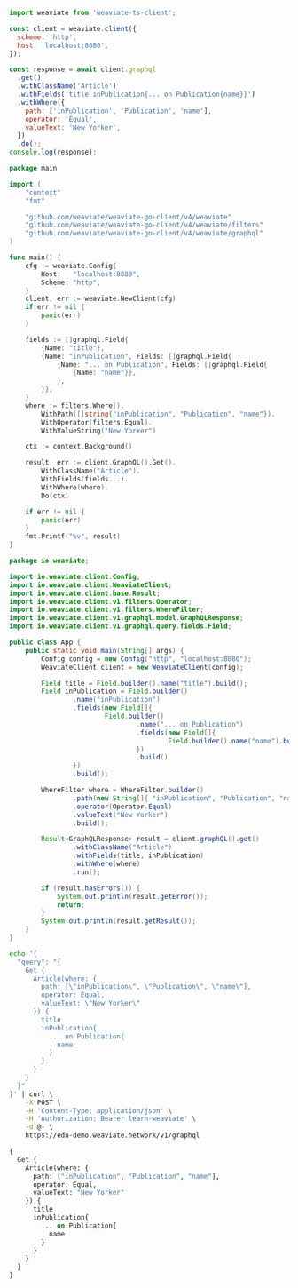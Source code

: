

<Tabs groupId="languages">
<TabItem value="py" label="Python Client v4">
  <FilteredTextBlock
    text={PyCode}
    startMarker="START FilterByReference"
    endMarker="END FilterByReference"
    language="py"
  />
</TabItem>
<TabItem value="js" label="JS/TS Client v2">

```js
import weaviate from 'weaviate-ts-client';

const client = weaviate.client({
  scheme: 'http',
  host: 'localhost:8080',
});

const response = await client.graphql
  .get()
  .withClassName('Article')
  .withFields('title inPublication{... on Publication{name}}')
  .withWhere({
    path: ['inPublication', 'Publication', 'name'],
    operator: 'Equal',
    valueText: 'New Yorker',
  })
  .do();
console.log(response);
```

</TabItem>
<TabItem value="go" label="Go">

```go
package main

import (
	"context"
	"fmt"

	"github.com/weaviate/weaviate-go-client/v4/weaviate"
	"github.com/weaviate/weaviate-go-client/v4/weaviate/filters"
	"github.com/weaviate/weaviate-go-client/v4/weaviate/graphql"
)

func main() {
	cfg := weaviate.Config{
		Host:   "localhost:8080",
		Scheme: "http",
	}
	client, err := weaviate.NewClient(cfg)
	if err != nil {
		panic(err)
	}

	fields := []graphql.Field{
		{Name: "title"},
		{Name: "inPublication", Fields: []graphql.Field{
			{Name: "... on Publication", Fields: []graphql.Field{
				{Name: "name"}},
			},
		}},
	}
	where := filters.Where().
		WithPath([]string{"inPublication", "Publication", "name"}).
		WithOperator(filters.Equal).
		WithValueString("New Yorker")

	ctx := context.Background()

	result, err := client.GraphQL().Get().
		WithClassName("Article").
		WithFields(fields...).
		WithWhere(where).
		Do(ctx)

	if err != nil {
		panic(err)
	}
	fmt.Printf("%v", result)
}
```

</TabItem>
<TabItem value="java" label="Java">

```java
package io.weaviate;

import io.weaviate.client.Config;
import io.weaviate.client.WeaviateClient;
import io.weaviate.client.base.Result;
import io.weaviate.client.v1.filters.Operator;
import io.weaviate.client.v1.filters.WhereFilter;
import io.weaviate.client.v1.graphql.model.GraphQLResponse;
import io.weaviate.client.v1.graphql.query.fields.Field;

public class App {
    public static void main(String[] args) {
        Config config = new Config("http", "localhost:8080");
        WeaviateClient client = new WeaviateClient(config);

        Field title = Field.builder().name("title").build();
        Field inPublication = Field.builder()
                .name("inPublication")
                .fields(new Field[]{
                        Field.builder()
                                .name("... on Publication")
                                .fields(new Field[]{
                                        Field.builder().name("name").build()
                                })
                                .build()
                })
                .build();

        WhereFilter where = WhereFilter.builder()
                .path(new String[]{ "inPublication", "Publication", "name" })
                .operator(Operator.Equal)
                .valueText("New Yorker")
                .build();

        Result<GraphQLResponse> result = client.graphQL().get()
                .withClassName("Article")
                .withFields(title, inPublication)
                .withWhere(where)
                .run();

        if (result.hasErrors()) {
            System.out.println(result.getError());
            return;
        }
        System.out.println(result.getResult());
    }
}
```

</TabItem>
<TabItem value="curl" label="Curl">

```bash
echo '{
  "query": "{
    Get {
      Article(where: {
        path: [\"inPublication\", \"Publication\", \"name\"],
        operator: Equal,
        valueText: \"New Yorker\"
      }) {
        title
        inPublication{
          ... on Publication{
            name
          }
        }
      }
    }
  }"
}' | curl \
    -X POST \
    -H 'Content-Type: application/json' \
    -H 'Authorization: Bearer learn-weaviate' \
    -d @- \
    https://edu-demo.weaviate.network/v1/graphql
```

</TabItem>
<TabItem value="graphql" label="GraphQL">

```graphql
{
  Get {
    Article(where: {
      path: ["inPublication", "Publication", "name"],
      operator: Equal,
      valueText: "New Yorker"
    }) {
      title
      inPublication{
        ... on Publication{
          name
        }
      }
    }
  }
}
```

</TabItem>
</Tabs>
